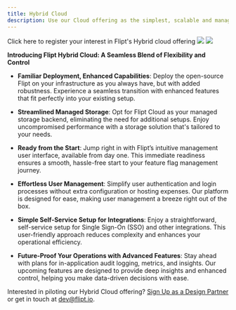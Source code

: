 ```yaml
---
title: Hybrid Cloud
description: Use our Cloud offering as the simplest, scalable and managed backend for running Flipt open-source on your infrastructure
---
```


<Card title="Register your interest" icon="hand" href="https://1ld82idjvlr.typeform.com/to/s7YfGviE">
Click here to register your interest in Flipt's Hybrid cloud offering
</Card>

<Frame id="managed-hybrid">
  <img
    className="hidden h-128 dark:block"
    src="/images/managed/hybrid-dark.png"
  />
  <img
    className="block h-128 dark:hidden"
    src="/images/managed/hybrid-light.png"
  />
</Frame>

**Introducing Flipt Hybrid Cloud: A Seamless Blend of Flexibility and Control**

- **Familiar Deployment, Enhanced Capabilities**: Deploy the open-source Flipt on your infrastructure as you always have, but with added robustness. Experience a seamless transition with enhanced features that fit perfectly into your existing setup.

- **Streamlined Managed Storage**: Opt for Flipt Cloud as your managed storage backend, eliminating the need for additional setups. Enjoy uncompromised performance with a storage solution that's tailored to your needs.

- **Ready from the Start**: Jump right in with Flipt’s intuitive management user interface, available from day one. This immediate readiness ensures a smooth, hassle-free start to your feature flag management journey.

- **Effortless User Management**: Simplify user authentication and login processes without extra configuration or hosting expenses. Our platform is designed for ease, making user management a breeze right out of the box.

- **Simple Self-Service Setup for Integrations**: Enjoy a straightforward, self-service setup for Single Sign-On (SSO) and other integrations. This user-friendly approach reduces complexity and enhances your operational efficiency.

- **Future-Proof Your Operations with Advanced Features**: Stay ahead with plans for in-application audit logging, metrics, and insights. Our upcoming features are designed to provide deep insights and enhanced control, helping you make data-driven decisions with ease.

Interested in piloting our Hybrid Cloud offering? [Sign Up as a Design Partner](https://1ld82idjvlr.typeform.com/to/s7YfGviE) or get in touch at [dev@flipt.io](mailto:dev@flipt.io).

